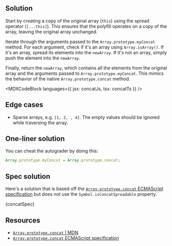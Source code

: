 

## Solution

Start by creating a copy of the original array (`this`) using the spread operator (`[...this]`). This ensures that the polyfill operates on a copy of the array, leaving the original array unchanged.

Iterate through the arguments passed to the `Array.prototype.myConcat` method. For each argument, check if it's an array using `Array.isArray()`. If it's an array, spread its elements into the `newArray`. If it's not an array, simply push the element into the `newArray`.

Finally, return the `newArray`, which contains all the elements from the original array and the arguments passed to `Array.prototype.myConcat`. This mimics the behavior of the native `Array.prototype.concat` method.

<MDXCodeBlock languages={{ jsx: concatJs, tsx: concatTs }} />

## Edge cases

- Sparse arrays, e.g. `[1, 2, , 4]`. The empty values should be ignored while traversing the array.

## One-liner solution

You can cheat the autograder by doing this:

```js
Array.prototype.myConcat = Array.prototype.concat;
```

## Spec solution

Here's a solution that is based off the [`Array.prototype.concat` ECMAScript specification](https://tc39.es/ecma262/multipage/indexed-collections.html#sec-array.prototype.concat) but does not use the `Symbol.isConcatSpreadable` property.

<MDXCodeBlock>{concatSpec}</MDXCodeBlock>

## Resources

- [`Array.prototype.concat` | MDN](https://developer.mozilla.org/en-US/docs/Web/JavaScript/Reference/Global_Objects/Array/concat)
- [`Array.prototype.concat` ECMAScript specification](https://tc39.es/ecma262/multipage/indexed-collections.html#sec-array.prototype.concat)
